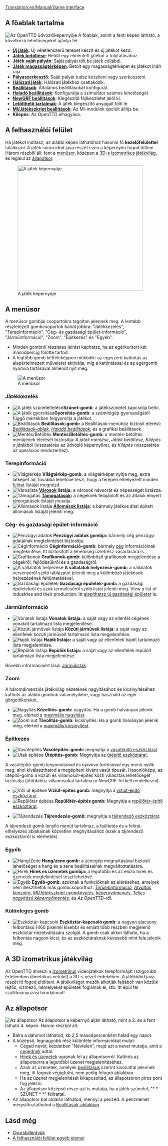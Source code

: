 [[Translation:en/Manual/Game interface]]
{{hu/Manual/Interfész}}{{hu/Manual/Tartalomjegyzék}}
==A főablak tartalma==
[[File:en/Manual/Intro screen.png|frame|center|Az OpenTTD üdvözlőképernyője]]
A főablak, amint a fenti képen látható, a következő lehetőségeket ajánlja fel:
* '''[[hu/Manual/Új játék|Új játék]]''': Új véletlenszerű terepet készít és új játékot kezd.
* '''[[hu/Archive/Manual/Játékmentés|Játék betöltése]]''': Betölt egy elmentett játékot a folytatásához.
* '''[[hu/Archive/Manual/Saját pálya|Játék saját pályán]]''': Saját pályát tölt be játék céljából.
* '''[[hu/Manual/Magasságtérkép|Játék magasságtérképen]]''': Betölt egy magasságtérképet és játékot indít raja.
* '''[[hu/Manual/Pályaszerkesztő|Pályaszerkesztő]]''': Saját pályát tudsz készíteni vagy szerkeszteni.
* '''[[hu/Manual/Hálózati játék|Hálózati játék]]''': Hálózati játékhoz csatlakozik.
* '''[[hu/Manual/Beállítások|Beállítások]]''': Általános beállításokat konfigurál.
* '''[[hu/Haladó beállítások|Haladó beállítások]]''': Konfigurálja a szimulátor számos lehetőségét
* '''[[hu/Manual/NewGRF|NewGRF beállítások]]''': Kiegészítő fájlkészletet jelöl ki.
* '''[[hu/Manual/Letölthető tartalmak|Letölthető tartalmak]]''': A játék kiegészítő anyagait tölti le.
* '''[[hu/MI/Játékszkript beállítások|MI/Játékszkript beállítások]]''': Az MI-modulok opcióit állítja be.
* '''Kilépés''': Az OpenTTD elhagyása.

==A felhasználói felület==
Ha játékot indítasz, az alábbi képen láthatóhoz hasonló fő '''kezelőfelülettel''' találkozol. A játék során időd java részét ezen a képernyőn fogod tölteni. Három részből áll: fent a [[hu/Manual/Felhasználói felület#a-menusor|menüsor]], középen a [[hu/Manual/Felhasználói felület#a-3d-s-izometrikus-jatekvilag|3D-s izometrikus játékvilág]], és legalul az [[hu/Manual/Felhasználói felület#az-allapotsor|állapotsor]].

[[File:en/Manual/Interface.png|thumb|none|400px|A játék képernyője]]

==A menüsor==
A menüsor gombjai csoportokra tagoltan jelennek meg. A lentebb részletezett gombcsoportok balról jobbra: "Játékkezelés", "Terepinformáció", "Cég- és gazdasági épület-információ", "Járműinformáció", "Zoom", "Építkezés" és "Egyéb".
* Minden gombról részletes leírást kaphatsz, ha az egérkurzort két másodpercig fölötte tartod.
* A legtöbb gomb kétféleképpen működik: az egyszerű kattintás az alapértelmezett műveletet aktiválja, míg a kattintással és az egérgomb nyomva tartásával almenüt nyit meg.
[[File:en/Manual/Menu bar.png|none|frame|A menüsor]]

===Játékkezelés===
*[[File:en/Manual/Pause button.png|A játék szüneteltetése]]'''Szünet-gomb''': a játékszünetet kapcsolja be/ki.
*[[File:en/Manual/Fast Forward button.png|A játék gyorsítása]]'''Gyorsítás-gomb''': a számítógép gyorsaságától függő mértékben felgyorsítja a játékot.
*[[File:en/Manual/Options button.png|Beállítások]] '''Beállítások-gomb:''' a Beállítások-menühöz biztosít elérést: ''[[hu/Manual/Beállítások|Beállítások-ablak]]'', ''[[hu/Haladó beállítások|Haladó beállítások]]'', és a grafikai beállítások.
*[[File:en/Manual/Save Load button.png|Mentés/Betöltés]] '''Mentés/Betöltés-gomb:''' a mentés-betöltés menüjének elérését biztosítja: ''A játék mentése'', ''Játék betöltése'', ''Kilépés a játékból'' (visszatérés az üdvözlő képernyőre), és ''Kilépés'' (visszatérés az operációs rendszerhez).

===Terepinformáció===
*[[File:en/Manual/Minimap button.png|Világtérkép]] '''Világtérkép-gomb:''' a világtérképet nyitja meg, extra látképet ad, továbbá lehetővé teszi, hogy a terepen elhelyezett minden [[hu/Archive/Manual/Felirat|felirat]] listáját megnézd.
*[[File:en/Manual/Town directory button.png|Városlista]] '''[[hu/Manual/Települések|Városok]] listája:''' a városok névsorát és népességét listázza.
*[[File:en/Manual/Subsidies button.png|Támogatás]] '''[[hu/Manual/Támogatás|Támogatások]]:''' a cégeknek felajánlott és az általuk elnyert támogatások listáját mutatja.
*[[File:en/Manual/Station list button.png|Állomások listája]] '''[[hu/Állomások listája|Állomások listája]]:''' a bármely játékos által épített állomások listáját jeleníti meg.

===Cég- és gazdasági épület-információ===
*[[File:en/Manual/Finances screen button.png|Pénzügyi adatok]] '''Pénzügyi adatok gombja:''' bármely cég pénzügyi adatainak megtekintését biztosítja.
*[[File:en/Manual/Company information button.png|Céginformáció]] '''Céginformáció-gomb:''' bármely [[hu/Manual/Szállítási vállalat|cég]] információinak megtekintése. Itt biztosított a lehetőség üzletrész vásárlására is.
*[[File:en/Manual/Graphs button.png|Grafikonok]] '''Grafikonok-gomb:''' különböző grafikonok megjelenítése a cégekről, fejlődésükről és a gazdaságról.
*[[File:en/Manual/Company league table button.png|A vállalatok helyezése]] '''A vállalatok helyezése-gomb:''' a vállalatok versenyéről szóló táblázatot jeleníti meg a különböző játékosok helyezésének feltüntetésével.
*[[File:en/Manual/Industry button.png|Gazdasági épületek]] '''Gazdasági épületek-gomb:''' a gazdasági épületekről és azok termeléséről szóló listát jeleníti meg. View a list of industries and their production. Itt [[hu/Manual/Gazdasági épületek#uj-gazdasagi-epulet-alapitasa|alapíthatsz új gazdasági épületet]] is.

===Járműinformáció===
*[[File:en/Manual/Train Information button.png|Vonatok listája]] '''Vonatok listája:''' a saját vagy az ellenfél cégének vonatait tartalmazó lista megjelenítése.
*[[File:en/Manual/Road Vehicle Information button.png|Közúti járművek listája]] '''Közúti járművek listája:''' a saját vagy az ellenfelek közúti járműveit tartalmazó lista megjelenítése.
*[[File:en/Manual/Ship Information button.png|Hajók listája]] '''Hajók listája:''' a saját vagy az ellenfelek hajóit tartalmazó lista megjelenítése.
*[[File:en/Manual/Aircraft Information button.png|Repülők listája]] '''Repülők listája:''' a saját vagy az ellenfelek repülőit tartalmazó lista megjelenítése.

Bővebb információért lásd: [[hu/Manual/Járműlisták|Járműlisták]].

===Zoom===

A háromdimenziós játékvilág nézetének nagyításához és kicsinyítéséhez kattints az alábbi gombok valamelyikére, vagy használd az egér görgetőkerekét.
*[[File:en/Manual/Zoom in button.png|Nagyítás]] '''Közelítés-gomb:''' nagyítás. Ha a gomb halványan jelenik meg, elérted a [[hu/Haladó beállítások/Megjelenítés#a-nagyitas-maximalis-merteke|maximális nagyítást]]. 
*[[File:en/Manual/Zoom out button.png|Zoom out]] '''Távolítás-gomb:''' kicsinyítés. Ha a gomb halványan jelenik meg, elérted a [[hu/Haladó beállítások/Megjelenítés#a-kicsinyites-maximalis-merteke|maximális kicsinyítést]]. 

===Építkezés===
*[[File:en/Manual/Railroad build button.png|Vasútépítés]] '''Vasútépítés-gomb:''' megnyitja a [[hu/Manual/Vasútépítés|vasútépítő eszköztárat]].
*[[File:en/Manual/Road build button.png|Utak építése]] '''Útépítés-gomb:''' Megnyitja az [[hu/Manual/Közutak építése|útépítő eszköztárat]].

A vasútépítő-gomb ''lenyomásával és nyomva tartásával'' egy menü nyílik meg, ahol kiválaszthatod a megépíteni kívánt vasút típusát.
Hasonlóképp, az útépítő-gomb a közúti és villamosút-építés közti választás lehetőségét biztosítja (utóbbihoz villamosokat tartalmazó NewGRF-fel kell rendelkezni).

*[[File:en/Manual/Dock build button.png|Vízi út építése]] '''Víziút-építés gomb:''' megnyitja a [[hu/Manual/Víziutak létesítése|víziút-építő eszköztárat]].
*[[File:en/Manual/Airport build button.png|Repülőtér építése]] '''Repülőtér-építés gomb:''' Megnyitja a [[hu/Manual/Repterek építése|repülőtér-építő eszköztárat]].

*[[File:en/Manual/Landscaping button.png|Tájrendezés]] '''Tájrendezés-gomb:''' megnyitja a [[hu/Manual/Tájrendezés|tájrendező eszköztárat]].

A tájrendező gomb lenyíló menüt tartalmaz, a faültetés és a felirat-elhelyezés ablakainak közvetlen megnyitásához (ezek a tájrendező eszköztárról is elérhetők).

===Egyéb===
*[[File:en/Manual/Sound Music button.png|Hang/Zene]] '''Hang/zene gomb:''' a zenegép megnyitásával biztosít lehetőséget a hang és a zene beállításainak megváltoztatására.
*[[File:en/Manual/News button.png|Hírek]] '''Hírek és üzenetek gombja:''' a legutóbbi és az előző hírek és üzenetek megtekintését teszi lehetővé.
*[[File:en/Manual/Other button.png|Egyéb]] '''Egyéb-gomb:''' azoknak a funkcióknak az eléréséhez, amelyek nem illeszthetők más gombcsoporthoz: ''[[hu/Manual/Területinformáció|Területinformáció]]'', ''[[hu/Konzol|Átváltás konzolra]]'', ''[[hu/MI/Játékszkript nyomkövetés|MI/Játékszkript nyomkövetés]]'', ''[[en/Képernyőmentés|képernyőmentés]]'', ''[[hu/Képernyőmentés|Teljes nagyítású képernyőmentés]]'', és ''Az OpenTTD-ről''.

===Különleges gomb===
*[[File:en/Manual/ToggleButton.png|Eszköztár-kapcsoló]] '''Eszköztár-kapcsoló gomb:''' a nagyon alacsony felbontású (460 pixelnél kisebb) és emiatt több részben megjelenő eszköztár nézetváltására szolgál. A gomb csak akkor látható, ha a felbontás nagyon kicsi, és az eszköztáraknak kevesebb mint fele jelenik meg.

==A 3D izometrikus játékvilág==

Az OpenTTD átveszi a [http://hu.wikipedia.org/wiki/Izometrikus_axonometria izometrikus] videojátékok terepformáját (szigorúbb értelemben dimetrikus vetület) a 3D-s nézet érdekében. A játékidőd java részét itt fogod eltölteni. A játékvilágot mezők alkotják fajtából: van köztük lejtős, vízmező, némelyeket épületek foglalnak el, stb. Itt épül fel szállítmányozási birodalmad!

==Az állapotsor==
[[File:en/Manual/Status-bar.png|none|frame|Az állapotsor]]
Az állapotsor a képernyő alján látható, mint a 2. és a fent látható 4. képen. Három részből áll:
*Balra a dátumot láthatod, kb 2,5 másodpercenként halad egy napot. 
*A középső, legnagyobb rész különféle információkat mutat:
**Céged nevét, kezdetben "Névtelen", majd azt a nevet mutatja, amit a [[hu/Manual/Szállítási vállalat|cégednek]] adtál.
**[[hu/Hírek és üzenetek|Hírek és üzenetek]] ugranak fel az állapotsorról. Kattints az állapotsorra a legutóbbi üzenet megjelenítéséhez.
**Azok az üzenetek, amelyek [[hu/Üzenetbeállítások|beállításuk]] szerint kivonattal jelennek meg, itt fognak végigfutni, nem pedig felugró ablakban.
**Ha az üzenet megjelenítését kikapcsoltad, az állapotsoron piros pont fog jelezni.
**Az állapotsor középső része azt is mutatja, ha a játék szünetel, "* * SZÜNET * *" felirattal.
*Az állapotsor bal oldalán láthatod, mennyi a pénzed. A pénznemet megváltoztathatod a [[hu/Manual/Beállítások|Beállítások-ablakban]].


==Lásd még==
* [[hu/Manual/Gyorsbillentyűk|Gyorsbillentyűk]]
* [[hu/Archive/Manual/Felhasználói felület egyéb elemei|A felhasználói felület egyéb elemei]]